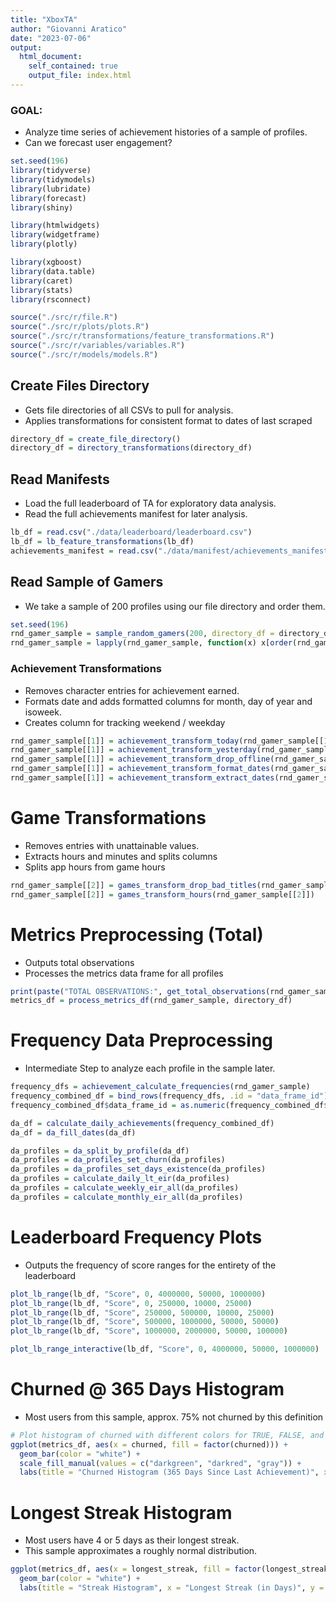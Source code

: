 ```yaml
---
title: "XboxTA"
author: "Giovanni Aratico"
date: "2023-07-06"
output:
  html_document:
    self_contained: true
    output_file: index.html
---
```


### GOAL:

-   Analyze time series of achievement histories of a sample of profiles.
-   Can we forecast user engagement?

```r
set.seed(196)
library(tidyverse)
library(tidymodels)
library(lubridate)
library(forecast)
library(shiny)

library(htmlwidgets)
library(widgetframe)
library(plotly)

library(xgboost)
library(data.table)
library(caret)
library(stats)
library(rsconnect)

source("./src/r/file.R")
source("./src/r/plots/plots.R")
source("./src/r/transformations/feature_transformations.R")
source("./src/r/variables/variables.R")
source("./src/r/models/models.R")
```

## Create Files Directory

-   Gets file directories of all CSVs to pull for analysis.
-   Applies transformations for consistent format to dates of last scraped

```r
directory_df = create_file_directory()
directory_df = directory_transformations(directory_df)
```

## Read Manifests

-   Load the full leaderboard of TA for exploratory data analysis.
-   Read the full achievements manifest for later analysis.

```r
lb_df = read.csv("./data/leaderboard/leaderboard.csv")
lb_df = lb_feature_transformations(lb_df)
achievements_manifest = read.csv("./data/manifest/achievements_manifest.csv")
```

## Read Sample of Gamers

-   We take a sample of 200 profiles using our file directory and order them.

```r
set.seed(196)
rnd_gamer_sample = sample_random_gamers(200, directory_df = directory_df)
rnd_gamer_sample = lapply(rnd_gamer_sample, function(x) x[order(rnd_gamer_sample[[3]])])
```

### Achievement Transformations

-   Removes character entries for achievement earned.
-   Formats date and adds formatted columns for month, day of year and isoweek.
-   Creates column for tracking weekend / weekday

```r
rnd_gamer_sample[[1]] = achievement_transform_today(rnd_gamer_sample[[1]], directory_df)
rnd_gamer_sample[[1]] = achievement_transform_yesterday(rnd_gamer_sample[[1]], directory_df)
rnd_gamer_sample[[1]] = achievement_transform_drop_offline(rnd_gamer_sample[[1]])
rnd_gamer_sample[[1]] = achievement_transform_format_dates(rnd_gamer_sample[[1]])
rnd_gamer_sample[[1]] = achievement_transform_extract_dates(rnd_gamer_sample[[1]])
```

# Game Transformations

-   Removes entries with unattainable values.
-   Extracts hours and minutes and splits columns
-   Splits app hours from game hours

```r
rnd_gamer_sample[[2]] = games_transform_drop_bad_titles(rnd_gamer_sample[[2]])
rnd_gamer_sample[[2]] = games_transform_hours(rnd_gamer_sample[[2]])
```

# Metrics Preprocessing (Total)

-   Outputs total observations
-   Processes the metrics data frame for all profiles

```r
print(paste("TOTAL OBSERVATIONS:", get_total_observations(rnd_gamer_sample[[1]])))
metrics_df = process_metrics_df(rnd_gamer_sample, directory_df)
```

# Frequency Data Preprocessing

-   Intermediate Step to analyze each profile in the sample later.

```r
frequency_dfs = achievement_calculate_frequencies(rnd_gamer_sample)
frequency_combined_df = bind_rows(frequency_dfs, .id = "data_frame_id")
frequency_combined_df$data_frame_id = as.numeric(frequency_combined_df$data_frame_id)
```

```r
da_df = calculate_daily_achievements(frequency_combined_df)
da_df = da_fill_dates(da_df)

da_profiles = da_split_by_profile(da_df)
da_profiles = da_profiles_set_churn(da_profiles)
da_profiles = da_profiles_set_days_existence(da_profiles)
da_profiles = calculate_daily_lt_eir(da_profiles)
da_profiles = calculate_weekly_eir_all(da_profiles)
da_profiles = calculate_monthly_eir_all(da_profiles)
```

# Leaderboard Frequency Plots

-   Outputs the frequency of score ranges for the entirety of the leaderboard

```r
plot_lb_range(lb_df, "Score", 0, 4000000, 50000, 1000000)
plot_lb_range(lb_df, "Score", 0, 250000, 10000, 25000)
plot_lb_range(lb_df, "Score", 250000, 500000, 10000, 25000)
plot_lb_range(lb_df, "Score", 500000, 1000000, 50000, 50000)
plot_lb_range(lb_df, "Score", 1000000, 2000000, 50000, 100000)
```

```r
plot_lb_range_interactive(lb_df, "Score", 0, 4000000, 50000, 1000000)
```

<!--
# Frequency Plots by Profile

-   Can select the profile and temporal metric
-   **Note:** This Shiny app won't display in the self-contained HTML file. To interact with the app, you can run the RMD document in an R Markdown viewer or in the RStudio IDE.

```r
# Define UI
ui <- fluidPage(
  titlePanel("Gamer Achievement Frequencies"),
  
  sidebarLayout(
    sidebarPanel(
      numericInput("index", "Select Frequency Index",
                   value = 1, min = 1, max = length(frequency_dfs)),
      radioButtons("plotType", "Select Plot Type",
                  choices = c("Year", "Month", "Month-Year", "Week", "Weekday"),
                  selected = "Year")
    ),
    
    mainPanel(
      plotOutput("achievementPlot")
    )
  )
)

# Define server
server <- function(input, output) {
  
  # Render plot based on selected plot type and frequency index
  output$achievementPlot <- renderPlot({
    index <- input$index
    plotType <- input$plotType
    
    # Choose the appropriate plot function based on the selected plot type
    if (plotType == "Year") {
      plot_gamer_achievement_freq_year(frequency_dfs[[index]])
    } else if (plotType == "Month") {
      plot_gamer_achievement_freq_month(frequency_dfs[[index]])
    } else if (plotType == "Month-Year") {
      plot_gamer_achievement_freq_month_year(frequency_dfs[[index]])
    } else if (plotType == "Week") {
      plot_gamer_achievement_freq_week(frequency_dfs[[index]])
    } else if (plotType == "Weekday") {
      plot_gamer_achievement_freq_weekday(frequency_dfs[[index]])
    }
  })
}

# Render the Shiny app
shinyApp(ui = ui, server = server)
```
-->

# Churned \@ 365 Days Histogram

-   Most users from this sample, approx. 75% not churned by this definition

```r
# Plot histogram of churned with different colors for TRUE, FALSE, and NA
ggplot(metrics_df, aes(x = churned, fill = factor(churned))) +
  geom_bar(color = "white") +
  scale_fill_manual(values = c("darkgreen", "darkred", "gray")) +
  labs(title = "Churned Histogram (365 Days Since Last Achievement)", x = "Churned Status", y = "Count")
```

# Longest Streak Histogram

-   Most users have 4 or 5 days as their longest streak.
-   This sample approximates a roughly normal distribution.

```r
ggplot(metrics_df, aes(x = longest_streak, fill = factor(longest_streak))) +
  geom_bar(color = "white") +
  labs(title = "Streak Histogram", x = "Longest Streak (in Days)", y = "Count")
```

<!--
```r
# Scatter plot
ggplot(metrics_df, aes(x = longest_gap_within, y = total_game_time_minutes)) +
  geom_point() +
  labs(x = "Longest Gap Within", y = "Total Game Time (Minutes)") +
  ggtitle("Scatter Plot: Longest Gap Within vs. Total Game Time (Minutes)")

ggplot(metrics_df, aes(x = average_interval, y = total_game_time_minutes)) +
  geom_point() +
  labs(x = "Average Interval between Achievements (Daily) ", y = "Total Game Time (Minutes)") +
  ggtitle("Scatter Plot: Average Interval between Achievements (Daily) vs. Total Game Time (Minutes)")

ggplot(metrics_df, aes(x = median_interval, y = total_game_time_minutes)) +
  geom_point() +
  labs(x = "Median Interval between Achievements (Daily) ", y = "Total Game Time (Minutes)") +
  ggtitle("Scatter Plot: Median Interval between Achievements (Daily) vs. Total Game Time (Minutes)")

```

-->
